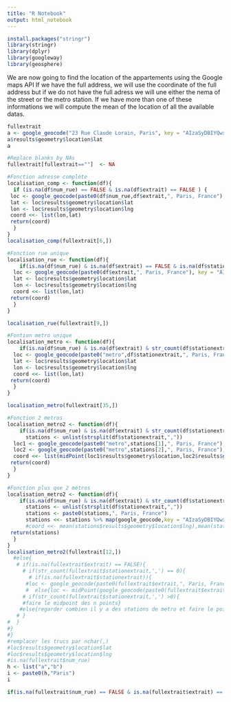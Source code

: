 ```yaml
---
title: "R Notebook"
output: html_notebook
---
```


```r
install.packages("stringr")
library(stringr)
library(dplyr)
library(googleway)
library(geosphere)
```

We are now going to find the location of the appartements using the Google maps API
If we have the full address, we will use the coordinate of the full address but if we do not have the full adress we will une either the nema of the street or the metro station. If we have more than one of these informations we will compute the mean of the location of all the available datas.
```r
fullextrait
a <- google_geocode("23 Rue Claude Lorain, Paris", key = "AIzaSyDBIYQwxvUVTn5GumtMtMZhXZtbyw7KPrM")
a$results$geometry$location$lat
a
```


```r
#Replace blanks by NAs
fullextrait[fullextrait==""]  <- NA

#Fonction adresse complète
localisation_comp <- function(df){
  if (is.na(df$num_rue) == FALSE & is.na(df$extrait) == FALSE ) {
 loc <- google_geocode(paste0(df$num_rue,df$extrait,", Paris, France"), key = "AIzaSyDBIYQwxvUVTn5GumtMtMZhXZtbyw7KPrM")
 lat <- loc$results$geometry$location$lat
 lon <- loc$results$geometry$location$lng
 coord <<- list(lon,lat)
 return(coord)
  }
}
localisation_comp(fullextrait[6,])

#Fonction rue unique 
localisation_rue <- function(df){
    if(is.na(df$num_rue) & is.na(df$extrait) == FALSE & is.na(df$stationextrait)){
  loc <- google_geocode(paste0(df$extrait,", Paris, France"), key = "AIzaSyDBIYQwxvUVTn5GumtMtMZhXZtbyw7KPrM")
  lat <- loc$results$geometry$location$lat
  lon <- loc$results$geometry$location$lng
  coord <<- list(lon,lat)
 return(coord)
  }
}

localisation_rue(fullextrait[9,])

#Fontion metro unique 
localisation_metro <- function(df){
    if(is.na(df$num_rue) & is.na(df$extrait) & str_count(df$stationextrait,',')==0){
  loc <- google_geocode(paste0("metro",df$stationextrait,", Paris, France"), key = "AIzaSyDBIYQwxvUVTn5GumtMtMZhXZtbyw7KPrM")
  lat <- loc$results$geometry$location$lat
  lon <- loc$results$geometry$location$lng
  coord <<- list(lon,lat)
 return(coord) 
  }
}

localisation_metro(fullextrait[35,])

#Fonction 2 metros
localisation_metro2 <- function(df){
    if(is.na(df$num_rue) & is.na(df$extrait) & str_count(df$stationextrait,',')==1){
      stations <- unlist(strsplit(df$stationextrait,","))
  loc1 <- google_geocode(paste0("metro",stations[1],", Paris, France"), key = "AIzaSyDBIYQwxvUVTn5GumtMtMZhXZtbyw7KPrM")
  loc2 <- google_geocode(paste0("metro",stations[2],", Paris, France"), key = "AIzaSyDBIYQwxvUVTn5GumtMtMZhXZtbyw7KPrM")
  coord <<- list(midPoint(loc1$results$geometry$location,loc2$results$geometry$location))
 return(coord) 
  }
}

#Fonction plus que 2 métros 
localisation_metro2 <- function(df){
    if(is.na(df$num_rue) & is.na(df$extrait) & str_count(df$stationextrait,',')>1){
      stations <- unlist(strsplit(df$stationextrait,","))
      stations <- paste0(stations,", Paris, France")
      stations <<- stations %>% map(google_geocode,key = "AIzaSyDBIYQwxvUVTn5GumtMtMZhXZtbyw7KPrM")
      #coord <<- mean(stations$results$geometry$location$lng),mean(stations$results$geometry$location$lat)) 
 return(stations) 
  }
}
localisation_metro2(fullextrait[12,])
  #else{
   # if(is.na(fullextrait$extrait) == FALSE){
     # if(str_count(fullextrait$stationextrait,',') == 0){
       # if(is.na(fullextrait$stationextrait)){
      #loc <- google_geocode(paste0(fullextrait$extrait,", Paris, France"),key = "AIzaSyDBIYQwxvUVTn5GumtMtMZhXZtbyw7KPrM")}
      #  else{loc <- midPoint(google_geocode(paste0(fullextrait$extrait,", Paris, France"),key = "AIzaSyDBIYQwxvUVTn5GumtMtMZhXZtbyw7KPrM"),paste0(fullextrait$stationextrait,", Paris, France"),key = "AIzaSyDBIYQwxvUVTn5GumtMtMZhXZtbyw7KPrM")}
     # if(str_count(fullextrait$stationextrait,',') >0){
     #faire le midpoint des n points}
    #else{regarder combien il y a des stations de metro et faire le point}    
   # }
#  }
#}
#}
#remplacer les trucs par nchar(,)
#loc$results$geometry$location$lat
#loc$results$geometry$location$lng
#is.na(fullextrait$num_rue)
h <- list("a","b")
i <- paste0(h,"Paris")
i
```

```r
if(is.na(fullextrait$num_rue) == FALSE & is.na(fullextrait$extrait) == FALSE ) {print("a")}
```

